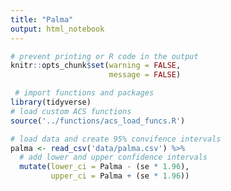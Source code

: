 ```yaml
---
title: "Palma"
output: html_notebook
---
```


```r
# prevent printing or R code in the output
knitr::opts_chunk$set(warning = FALSE,
                      message = FALSE)
```



```r
 # import functions and packages
library(tidyverse)
# load custom ACS functions
source('../functions/acs_load_funcs.R')

# load data and create 95% convifence intervals
palma <- read_csv('data/palma.csv') %>%
  # add lower and upper confidence intervals
  mutate(lower_ci = Palma - (se * 1.96),
         upper_ci = Palma + (se * 1.96))

```
